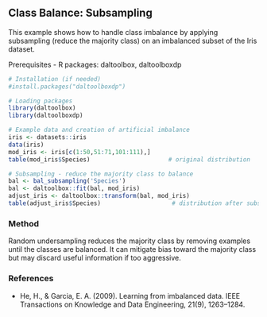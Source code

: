 ## Class Balance: Subsampling

This example shows how to handle class imbalance by applying subsampling (reduce the majority class) on an imbalanced subset of the Iris dataset.

Prerequisites
- R packages: daltoolbox, daltoolboxdp

```r
# Installation (if needed)
#install.packages("daltoolboxdp")
```

```r
# Loading packages
library(daltoolbox)
library(daltoolboxdp)
```

```r
# Example data and creation of artificial imbalance
iris <- datasets::iris
data(iris)
mod_iris <- iris[c(1:50,51:71,101:111),]
table(mod_iris$Species)                      # original distribution
```

```r
# Subsampling - reduce the majority class to balance
bal <- bal_subsampling('Species')
bal <- daltoolbox::fit(bal, mod_iris)
adjust_iris <- daltoolbox::transform(bal, mod_iris)
table(adjust_iris$Species)                    # distribution after subsampling
```

### Method

Random undersampling reduces the majority class by removing examples until the classes are balanced. It can mitigate bias toward the majority class but may discard useful information if too aggressive.

### References
- He, H., & Garcia, E. A. (2009). Learning from imbalanced data. IEEE Transactions on Knowledge and Data Engineering, 21(9), 1263–1284.

